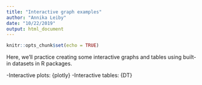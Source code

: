 ```yaml
---
title: "Interactive graph examples"
author: "Annika Leiby"
date: "10/22/2019"
output: html_document
---
```


```r
knitr::opts_chunk$set(echo = TRUE)
```

Here, we'll practice creating some interactive graphs and tables using built-in datasets in R packages. 

-Interactive plots: {plotly}
-Interactive tables: {DT}